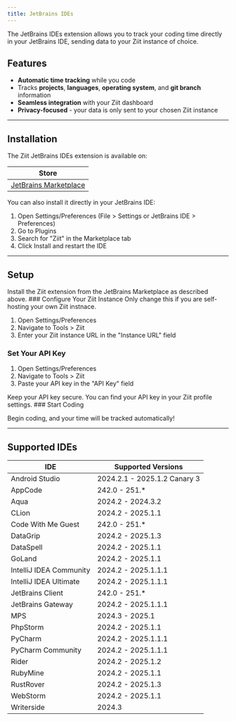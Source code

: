 ```yaml
---
title: JetBrains IDEs
---
```



The JetBrains IDEs extension allows you to track your coding time directly in your JetBrains IDE, sending data to your Ziit instance of choice.

<GithubInfo owner="0PandaDEV" repo="ziit-jetbrains" />

## Features

- **Automatic time tracking** while you code
- Tracks **projects**, **languages**, **operating system**, and **git branch** information
- **Seamless integration** with your Ziit dashboard
- **Privacy-focused** - your data is only sent to your chosen Ziit instance

---

## Installation

The Ziit JetBrains IDEs extension is available on:

| Store                                                                    |
| ------------------------------------------------------------------------ |
| [JetBrains Marketplace](https://plugins.jetbrains.com/plugin/27391-ziit) |

You can also install it directly in your JetBrains IDE:

1. Open Settings/Preferences (File > Settings or JetBrains IDE > Preferences)
2. Go to Plugins
3. Search for "Ziit" in the Marketplace tab
4. Click Install and restart the IDE

---

## Setup

<Steps>
<Step>
Install the Ziit extension from the JetBrains Marketplace as described above.
</Step>
<Step>
### Configure Your Ziit Instance

<Callout title="Info" type="info">
  Only change this if you are self-hosting your own Ziit instnace.
</Callout>

1. Open Settings/Preferences
2. Navigate to Tools > Ziit
3. Enter your Ziit instance URL in the "Instance URL" field

</Step>
<Step>

### Set Your API Key

1. Open Settings/Preferences
2. Navigate to Tools > Ziit
3. Paste your API key in the "API Key" field

<Callout title="Note" type="warn">
  Keep your API key secure. You can find your API key in your Ziit profile settings.
</Callout>
</Step>
<Step>
### Start Coding

Begin coding, and your time will be tracked automatically!

</Step>
</Steps>

---

## Supported IDEs

| IDE                     | Supported Versions           |
| ----------------------- | ---------------------------- |
| Android Studio          | 2024.2.1 - 2025.1.2 Canary 3 |
| AppCode                 | 242.0 - 251.\*               |
| Aqua                    | 2024.2 - 2024.3.2            |
| CLion                   | 2024.2 - 2025.1.1            |
| Code With Me Guest      | 242.0 - 251.\*               |
| DataGrip                | 2024.2 - 2025.1.3            |
| DataSpell               | 2024.2 - 2025.1.1            |
| GoLand                  | 2024.2 - 2025.1.1            |
| IntelliJ IDEA Community | 2024.2 - 2025.1.1.1          |
| IntelliJ IDEA Ultimate  | 2024.2 - 2025.1.1.1          |
| JetBrains Client        | 242.0 - 251.\*               |
| JetBrains Gateway       | 2024.2 - 2025.1.1.1          |
| MPS                     | 2024.3 - 2025.1              |
| PhpStorm                | 2024.2 - 2025.1.1            |
| PyCharm                 | 2024.2 - 2025.1.1.1          |
| PyCharm Community       | 2024.2 - 2025.1.1.1          |
| Rider                   | 2024.2 - 2025.1.2            |
| RubyMine                | 2024.2 - 2025.1.1            |
| RustRover               | 2024.2 - 2025.1.3            |
| WebStorm                | 2024.2 - 2025.1.1            |
| Writerside              | 2024.3                       |
